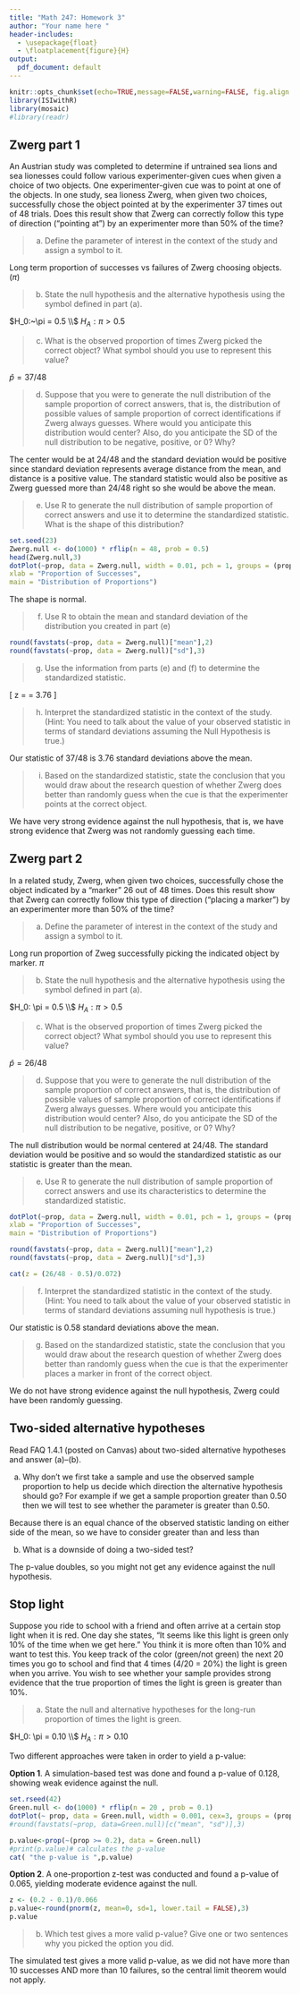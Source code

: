 ```yaml
---
title: "Math 247: Homework 3"
author: "Your name here "
header-includes:
  - \usepackage{float}
  - \floatplacement{figure}{H}
output:
  pdf_document: default
---
```


```r
knitr::opts_chunk$set(echo=TRUE,message=FALSE,warning=FALSE, fig.align = 'center', out.width="80%" )
library(ISIwithR)
library(mosaic)
#library(readr)
```


## Zwerg part 1

An Austrian study was completed to determine if untrained sea lions and sea lionesses could follow various experimenter-given cues when given a choice of two objects. One experimenter-given cue was to point at one of the objects. In one study, sea lioness Zwerg, when given two choices, successfully chose the object pointed at by the experimenter 37 times out of 48 trials. Does this result show that Zwerg can correctly follow this type of direction (“pointing at”) by an experimenter more than 50% of the time?

> a. Define the parameter of interest in the context of the study and assign a symbol to it.

Long term proportion of successes vs failures of Zwerg choosing objects. ($\pi$)

> b. State the null hypothesis and the alternative hypothesis using the symbol defined in part (a).

$H_0:~\pi = 0.5 \\$
$H_A: \pi > 0.5$

> c. What is the observed proportion of times Zwerg picked the correct object? What symbol should you use to represent this value?

$\hat{p} = 37/48$

> d. Suppose that you were to generate the null distribution of the sample proportion of correct answers, that is, the distribution of possible values of sample proportion of correct identifications if Zwerg always guesses. Where would you anticipate this distribution would center? Also, do you anticipate the SD of the null distribution to be negative, positive, or 0? Why?

The center would be at 24/48 and the standard deviation would be positive since standard deviation represents average distance from the mean, and distance is a positive value. The standard statistic would also be positive as Zwerg guessed more than 24/48 right so she would be above the mean.

> e. Use R to generate the null distribution of sample proportion of correct answers and use it to determine the standardized statistic. What is the shape of this distribution?

```r
set.seed(23)
Zwerg.null <- do(1000) * rflip(n = 48, prob = 0.5)
head(Zwerg.null,3)
dotPlot(~prop, data = Zwerg.null, width = 0.01, pch = 1, groups = (prop >= 37/48), 
xlab = "Proportion of Successes",
main = "Distribution of Proportions")
```

The shape is normal.

> f. Use R to obtain the mean and standard deviation of the distribution you created in part (e) 

```r
round(favstats(~prop, data = Zwerg.null)["mean"],2)
round(favstats(~prop, data = Zwerg.null)["sd"],3)
```


> g. Use the information from parts (e) and (f) to determine the standardized statistic.

\[
	z = \dfrac{37/48 - 0.5}{0.072} = 3.76
\]

> h. Interpret the standardized statistic in the context of the study. (Hint: You need to talk about the value of your observed statistic in terms of standard deviations assuming the Null Hypothesis is true.)

Our statistic of 37/48 is 3.76 standard deviations above the mean.

> i. Based on the standardized statistic, state the conclusion that you would draw about the research question of whether Zwerg does better than randomly guess when the cue is that the experimenter points at the correct object.

We have very strong evidence against the null hypothesis, that is, we have strong evidence that Zwerg was not randomly guessing each time. 

## Zwerg part 2

In a related study, Zwerg, when given two choices, successfully chose the object indicated by a “marker” 26 out of 48 times. Does this result show that Zwerg can correctly follow this type of direction (“placing a marker”) by an experimenter more than 50% of the time?

> a. Define the parameter of interest in the context of the study and assign a symbol to it.

Long run proportion of Zweg successfully picking the indicated object by marker. $\pi$

> b. State the null hypothesis and the alternative hypothesis using the symbol defined in part (a).

$H_0: \pi = 0.5 \\$
$H_A: \pi > 0.5$

> c. What is the observed proportion of times Zwerg picked the correct object? What symbol should you use to represent this value?

$\hat{p} = 26/48$

> d. Suppose that you were to generate the null distribution of the sample proportion of correct answers, that is, the distribution of possible values of sample proportion of correct identifications if Zwerg always guesses. Where would you anticipate this distribution would center? Also, do you anticipate the SD of the null distribution to be negative, positive, or 0? Why?

The null distribution would be normal centered at 24/48. The standard deviation would be positive and so would the standardized statistic as our statistic is greater than the mean.

> e. Use R to generate the null distribution of sample proportion of correct answers and use its characteristics to determine the standardized statistic.

```r
dotPlot(~prop, data = Zwerg.null, width = 0.01, pch = 1, groups = (prop >= 26/48), 
xlab = "Proportion of Successes",
main = "Distribution of Proportions")
```

```r
round(favstats(~prop, data = Zwerg.null)["mean"],2)
round(favstats(~prop, data = Zwerg.null)["sd"],3)
```

```r
cat(z = (26/48 - 0.5)/0.072)
```


> f. Interpret the standardized statistic in the context of the study. (Hint: You need to talk about the value of your observed statistic in terms of standard deviations assuming null hypothesis is true.)

Our statistic is 0.58 standard deviations above the mean.

> g. Based on the standardized statistic, state the conclusion that you would draw about the research question of whether Zwerg does better than randomly guess when the cue is that the experimenter places a marker in front of the correct object.

We do not have strong evidence against the null hypothesis, Zwerg could have been randomly guessing.

## Two-sided alternative hypotheses

Read FAQ 1.4.1 (posted on Canvas) about two-sided alternative hypotheses and answer (a)–(b).

a. Why don’t we first take a sample and use the observed sample proportion to help us decide which direction the alternative hypothesis should go? For example if we get a sample proportion greater than 0.50 then we will test to see whether the parameter is greater than 0.50.

Because there is an equal chance of the observed statistic landing on either side of the mean, so we have to consider greater than and less than

b. What is a downside of doing a two-sided test?

The p-value doubles, so you might not get any evidence against the null hypothesis.


## Stop light

Suppose you ride to school with a friend and often arrive at a certain stop light when it is red. One day she states, “It seems like this light is green only 10% of the time when we get here.” You think it is more often than 10% and want to test this. You keep track of the color (green/not green) the next 20 times you go to school and find that 4 times (4/20 = 20%) the light is green when you arrive. You wish to see whether your sample provides strong evidence that the true proportion of times the light is green is greater than 10%. 

> a. State the null and alternative hypotheses for the long-run proportion of times the light is green.

$H_0: \pi = 0.10 \\$
$H_A: \pi > 0.10$

Two different approaches were taken in order to yield a p-value:

**Option 1**. A simulation-based test was done and found a p-value of 0.128, showing weak evidence against the null.

```r
set.rseed(42) 
Green.null <- do(1000) * rflip(n = 20 , prob = 0.1)
dotPlot(~ prop, data = Green.null, width = 0.001, cex=3, groups = (prop >= 0.2))
#round(favstats(~prop, data=Green.null)[c("mean", "sd")],3)
```

```r
p.value<-prop(~(prop >= 0.2), data = Green.null)
#print(p.value)# calculates the p-value
cat( "the p-value is ",p.value)
```


**Option 2**. A one-proportion z-test was conducted and found a p-value of 0.065, yielding moderate evidence against the null.

```r
z <- (0.2 - 0.1)/0.066
p.value<-round(pnorm(z, mean=0, sd=1, lower.tail = FALSE),3)
p.value
```


> b. Which test gives a more valid p-value? Give one or two sentences why you picked the option you did.

The simulated test gives a more valid p-value, as we did not have more than 10 successes AND more than 10 failures, so the central limit theorem would not apply. 

